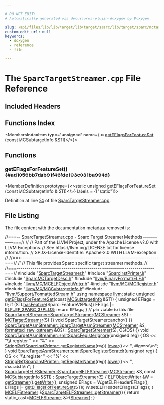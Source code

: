 ```yaml
---

# DO NOT EDIT!
# Automatically generated via docusaurus-plugin-doxygen by Doxygen.

slug: /api/files/lib/lib/target/lib/target/sparc/lib/target/sparc/mctargetdesc/sparctargetstreamer-cpp
custom_edit_url: null
keywords:
  - doxygen
  - reference
  - file

---
```





# The `SparcTargetStreamer.cpp` File Reference

<DoxygenPage pluginConfig={pluginConfig}>



## Included Headers

<IncludesList>
<IncludesListItem
  filePath="SparcTargetStreamer.h"
  permalink="/docs/api/files/lib/lib/target/lib/target/sparc/lib/target/sparc/mctargetdesc/sparctargetstreamer-h"
  isLocal="true" />
<IncludesListItem
  filePath="SparcInstPrinter.h"
  permalink="/docs/api/files/lib/lib/target/lib/target/sparc/lib/target/sparc/mctargetdesc/sparcinstprinter-h"
  isLocal="true" />
<IncludesListItem
  filePath="SparcMCTargetDesc.h"
  permalink="/docs/api/files/lib/lib/target/lib/target/sparc/lib/target/sparc/mctargetdesc/sparcmctargetdesc-h"
  isLocal="true" />
<IncludesListItem
  filePath="llvm/BinaryFormat/ELF.h"
  permalink="/docs/api/files/include/include/llvm/include/llvm/binaryformat/elf-h"
  isLocal="true" />
<IncludesListItem
  filePath="llvm/MC/MCELFObjectWriter.h"
  permalink="/docs/api/files/include/include/llvm/include/llvm/mc/mcelfobjectwriter-h"
  isLocal="true" />
<IncludesListItem
  filePath="llvm/MC/MCRegister.h"
  permalink="/docs/api/files/include/include/llvm/include/llvm/mc/mcregister-h"
  isLocal="true" />
<IncludesListItem
  filePath="llvm/MC/MCSubtargetInfo.h"
  permalink="/docs/api/files/include/include/llvm/include/llvm/mc/mcsubtargetinfo-h"
  isLocal="true" />
<IncludesListItem
  filePath="llvm/Support/FormattedStream.h"
  permalink="/docs/api/files/include/include/llvm/include/llvm/support/formattedstream-h"
  isLocal="true" />
</IncludesList>

## Functions Index

<MembersIndex>

<MembersIndexItem
  type="unsigned"
  name={<><a href="#ad1056bb7dab91f46fde103c031ba994d">getEFlagsForFeatureSet</a> (const MCSubtargetInfo &amp;STI)</>}>
</MembersIndexItem>

</MembersIndex>


<SectionDefinition>

## Functions

### getEFlagsForFeatureSet() {#ad1056bb7dab91f46fde103c031ba994d}

<MemberDefinition
  prototype={<>static unsigned getEFlagsForFeatureSet (<a href="/docs/api/files/lib/lib/target/lib/target/aarch64/aarch64promoteconstant-cpp/#a90f8350fecae261c25be85d38b451bff">const</a> <a href="/docs/api/classes/llvm/mcsubtargetinfo">MCSubtargetInfo</a> &amp; STI)</>}
  labels = {["static"]}>

Definition at line <a href="#l00024">24</a> of file <a href="/docs/api/files/lib/lib/target/lib/target/sparc/lib/target/sparc/mctargetdesc/sparctargetstreamer-cpp">SparcTargetStreamer.cpp</a>.
</MemberDefinition>

</SectionDefinition>

## File Listing

The file content with the documentation metadata removed is:

<ProgramListing>

<Link id="l00001" /><CodeLine lineNumber="1"><Highlight kind="comment">//===-- SparcTargetStreamer.cpp - Sparc Target Streamer Methods -----------===//</Highlight><Highlight kind="normal"></Highlight></CodeLine>
<Link id="l00002" /><CodeLine lineNumber="2"><Highlight kind="normal"></Highlight><Highlight kind="comment">//</Highlight><Highlight kind="normal"></Highlight></CodeLine>
<Link id="l00003" /><CodeLine lineNumber="3"><Highlight kind="normal"></Highlight><Highlight kind="comment">// Part of the LLVM Project, under the Apache License v2.0 with LLVM Exceptions.</Highlight><Highlight kind="normal"></Highlight></CodeLine>
<Link id="l00004" /><CodeLine lineNumber="4"><Highlight kind="normal"></Highlight><Highlight kind="comment">// See https://llvm.org/LICENSE.txt for license information.</Highlight><Highlight kind="normal"></Highlight></CodeLine>
<Link id="l00005" /><CodeLine lineNumber="5"><Highlight kind="normal"></Highlight><Highlight kind="comment">// SPDX-License-Identifier: Apache-2.0 WITH LLVM-exception</Highlight><Highlight kind="normal"></Highlight></CodeLine>
<Link id="l00006" /><CodeLine lineNumber="6"><Highlight kind="normal"></Highlight><Highlight kind="comment">//</Highlight><Highlight kind="normal"></Highlight></CodeLine>
<Link id="l00007" /><CodeLine lineNumber="7"><Highlight kind="normal"></Highlight><Highlight kind="comment">//===----------------------------------------------------------------------===//</Highlight><Highlight kind="normal"></Highlight></CodeLine>
<Link id="l00008" /><CodeLine lineNumber="8"><Highlight kind="normal"></Highlight><Highlight kind="comment">//</Highlight><Highlight kind="normal"></Highlight></CodeLine>
<Link id="l00009" /><CodeLine lineNumber="9"><Highlight kind="normal"></Highlight><Highlight kind="comment">// This file provides Sparc specific target streamer methods.</Highlight><Highlight kind="normal"></Highlight></CodeLine>
<Link id="l00010" /><CodeLine lineNumber="10"><Highlight kind="normal"></Highlight><Highlight kind="comment">//</Highlight><Highlight kind="normal"></Highlight></CodeLine>
<Link id="l00011" /><CodeLine lineNumber="11"><Highlight kind="normal"></Highlight><Highlight kind="comment">//===----------------------------------------------------------------------===//</Highlight><Highlight kind="normal"></Highlight></CodeLine>
<Link id="l00012" /><CodeLine lineNumber="12"><Highlight kind="normal"></Highlight></CodeLine>
<Link id="l00013" /><CodeLine lineNumber="13"><Highlight kind="normal"></Highlight><Highlight kind="preprocessor">#include &quot;<a href="/docs/api/files/lib/lib/target/lib/target/sparc/lib/target/sparc/mctargetdesc/sparctargetstreamer-h">SparcTargetStreamer.h</a>&quot;</Highlight><Highlight kind="normal"></Highlight></CodeLine>
<Link id="l00014" /><CodeLine lineNumber="14"><Highlight kind="normal"></Highlight><Highlight kind="preprocessor">#include &quot;<a href="/docs/api/files/lib/lib/target/lib/target/sparc/lib/target/sparc/mctargetdesc/sparcinstprinter-h">SparcInstPrinter.h</a>&quot;</Highlight><Highlight kind="normal"></Highlight></CodeLine>
<Link id="l00015" /><CodeLine lineNumber="15"><Highlight kind="normal"></Highlight><Highlight kind="preprocessor">#include &quot;<a href="/docs/api/files/lib/lib/target/lib/target/sparc/lib/target/sparc/mctargetdesc/sparcmctargetdesc-h">SparcMCTargetDesc.h</a>&quot;</Highlight><Highlight kind="normal"></Highlight></CodeLine>
<Link id="l00016" /><CodeLine lineNumber="16"><Highlight kind="normal"></Highlight><Highlight kind="preprocessor">#include &quot;<a href="/docs/api/files/include/include/llvm/include/llvm/binaryformat/elf-h">llvm/BinaryFormat/ELF.h</a>&quot;</Highlight><Highlight kind="normal"></Highlight></CodeLine>
<Link id="l00017" /><CodeLine lineNumber="17"><Highlight kind="normal"></Highlight><Highlight kind="preprocessor">#include &quot;<a href="/docs/api/files/include/include/llvm/include/llvm/mc/mcelfobjectwriter-h">llvm/MC/MCELFObjectWriter.h</a>&quot;</Highlight><Highlight kind="normal"></Highlight></CodeLine>
<Link id="l00018" /><CodeLine lineNumber="18"><Highlight kind="normal"></Highlight><Highlight kind="preprocessor">#include &quot;<a href="/docs/api/files/include/include/llvm/include/llvm/mc/mcregister-h">llvm/MC/MCRegister.h</a>&quot;</Highlight><Highlight kind="normal"></Highlight></CodeLine>
<Link id="l00019" /><CodeLine lineNumber="19"><Highlight kind="normal"></Highlight><Highlight kind="preprocessor">#include &quot;<a href="/docs/api/files/include/include/llvm/include/llvm/mc/mcsubtargetinfo-h">llvm/MC/MCSubtargetInfo.h</a>&quot;</Highlight><Highlight kind="normal"></Highlight></CodeLine>
<Link id="l00020" /><CodeLine lineNumber="20"><Highlight kind="normal"></Highlight><Highlight kind="preprocessor">#include &quot;<a href="/docs/api/files/include/include/llvm/include/llvm/support/formattedstream-h">llvm/Support/FormattedStream.h</a>&quot;</Highlight><Highlight kind="normal"></Highlight></CodeLine>
<Link id="l00021" /><CodeLine lineNumber="21"><Highlight kind="normal"></Highlight></CodeLine>
<Link id="l00022" /><CodeLine lineNumber="22"><Highlight kind="normal"></Highlight><Highlight kind="keyword">using namespace </Highlight><Highlight kind="normal"><a href="/docs/api/namespaces/llvm">llvm</a>;</Highlight></CodeLine>
<Link id="l00023" /><CodeLine lineNumber="23"><Highlight kind="normal"></Highlight></CodeLine>
<Link id="l00024" /><CodeLine lineNumber="24" lineLink="#ad1056bb7dab91f46fde103c031ba994d"><Highlight kind="normal"></Highlight><Highlight kind="keyword">static</Highlight><Highlight kind="normal"> </Highlight><Highlight kind="keywordtype">unsigned</Highlight><Highlight kind="normal"> <a href="/docs/api/namespaces/llvm/#a65639d47c4e2ec7156b6f4af0f290420">getEFlagsForFeatureSet</a>(</Highlight><Highlight kind="keyword">const</Highlight><Highlight kind="normal"> <a href="/docs/api/classes/llvm/mcsubtargetinfo">MCSubtargetInfo</a> &amp;STI) &#123;</Highlight></CodeLine>
<Link id="l00025" /><CodeLine lineNumber="25"><Highlight kind="normal">  </Highlight><Highlight kind="keywordtype">unsigned</Highlight><Highlight kind="normal"> EFlags = 0;</Highlight></CodeLine>
<Link id="l00026" /><CodeLine lineNumber="26"><Highlight kind="normal"></Highlight></CodeLine>
<Link id="l00027" /><CodeLine lineNumber="27"><Highlight kind="normal">  </Highlight><Highlight kind="keywordflow">if</Highlight><Highlight kind="normal"> (STI.<a href="/docs/api/classes/llvm/mcsubtargetinfo/#a0ad14e9a81239b54fd64089b3290bfde">hasFeature</a>(Sparc::FeatureV8Plus))</Highlight></CodeLine>
<Link id="l00028" /><CodeLine lineNumber="28"><Highlight kind="normal">    EFlags |= <a href="/docs/api/namespaces/llvm/elf/#a2f5d1dc3cbddf280ccdd60796045f15aa3aa1f93e1610c785a8e0c2eb8199c2a4">ELF::EF&#95;SPARC&#95;32PLUS</a>;</Highlight></CodeLine>
<Link id="l00029" /><CodeLine lineNumber="29"><Highlight kind="normal"></Highlight></CodeLine>
<Link id="l00030" /><CodeLine lineNumber="30"><Highlight kind="normal">  </Highlight><Highlight kind="keywordflow">return</Highlight><Highlight kind="normal"> EFlags;</Highlight></CodeLine>
<Link id="l00031" /><CodeLine lineNumber="31"><Highlight kind="normal">&#125;</Highlight></CodeLine>
<Link id="l00032" /><CodeLine lineNumber="32"><Highlight kind="normal"></Highlight></CodeLine>
<Link id="l00033" /><CodeLine lineNumber="33"><Highlight kind="normal"></Highlight><Highlight kind="comment">// pin vtable to this file</Highlight><Highlight kind="normal"></Highlight></CodeLine>
<Link id="l00034" /><CodeLine lineNumber="34" lineLink="/docs/api/classes/llvm/sparctargetstreamer/#a664a57a906747c2fdc8d8d05e2292156"><Highlight kind="normal"><a href="/docs/api/classes/llvm/sparctargetstreamer/#a664a57a906747c2fdc8d8d05e2292156">SparcTargetStreamer::SparcTargetStreamer</a>(<a href="/docs/api/classes/llvm/mcstreamer">MCStreamer</a> &amp;S) : <a href="/docs/api/classes/llvm/mctargetstreamer/#acfff4f9a518231ee043200a694fcbafa">MCTargetStreamer</a>(S) &#123;&#125;</Highlight></CodeLine>
<Link id="l00035" /><CodeLine lineNumber="35"><Highlight kind="normal"></Highlight></CodeLine>
<Link id="l00036" /><CodeLine lineNumber="36"><Highlight kind="normal"></Highlight><Highlight kind="keywordtype">void</Highlight><Highlight kind="normal"> SparcTargetStreamer::anchor() &#123;&#125;</Highlight></CodeLine>
<Link id="l00037" /><CodeLine lineNumber="37"><Highlight kind="normal"></Highlight></CodeLine>
<Link id="l00038" /><CodeLine lineNumber="38" lineLink="/docs/api/classes/llvm/sparctargetasmstreamer/#a82439aca915d9800083de8e69d365f47"><Highlight kind="normal"><a href="/docs/api/classes/llvm/sparctargetasmstreamer/#a82439aca915d9800083de8e69d365f47">SparcTargetAsmStreamer::SparcTargetAsmStreamer</a>(<a href="/docs/api/classes/llvm/mcstreamer">MCStreamer</a> &amp;S,</Highlight></CodeLine>
<Link id="l00039" /><CodeLine lineNumber="39"><Highlight kind="normal">                                               <a href="/docs/api/classes/llvm/formatted-raw-ostream">formatted&#95;raw&#95;ostream</a> &amp;OS)</Highlight></CodeLine>
<Link id="l00040" /><CodeLine lineNumber="40"><Highlight kind="normal">    : <a href="/docs/api/classes/llvm/sparctargetstreamer/#a664a57a906747c2fdc8d8d05e2292156">SparcTargetStreamer</a>(S), OS(OS) &#123;&#125;</Highlight></CodeLine>
<Link id="l00041" /><CodeLine lineNumber="41"><Highlight kind="normal"></Highlight></CodeLine>
<Link id="l00042" /><CodeLine lineNumber="42" lineLink="/docs/api/classes/llvm/sparctargetasmstreamer/#a6a3980f1edbc6f6c9b7ffb5410e4c7bd"><Highlight kind="normal"></Highlight><Highlight kind="keywordtype">void</Highlight><Highlight kind="normal"> <a href="/docs/api/classes/llvm/sparctargetasmstreamer/#a6a3980f1edbc6f6c9b7ffb5410e4c7bd">SparcTargetAsmStreamer::emitSparcRegisterIgnore</a>(</Highlight><Highlight kind="keywordtype">unsigned</Highlight><Highlight kind="normal"> reg) &#123;</Highlight></CodeLine>
<Link id="l00043" /><CodeLine lineNumber="43"><Highlight kind="normal">  OS &lt;&lt; </Highlight><Highlight kind="stringliteral">&quot;\\t.register &quot;</Highlight><Highlight kind="normal"></Highlight></CodeLine>
<Link id="l00044" /><CodeLine lineNumber="44"><Highlight kind="normal">     &lt;&lt; </Highlight><Highlight kind="stringliteral">&quot;%&quot;</Highlight><Highlight kind="normal"> &lt;&lt; <a href="/docs/api/classes/llvm/stringref">StringRef</a>(<a href="/docs/api/classes/llvm/sparcinstprinter/#a7cbbd61733d0b078fc057fbdc85e44bf">SparcInstPrinter::getRegisterName</a>(reg)).<a href="/docs/api/classes/llvm/stringref/#abb1344e353958db14e66ec7ab574001a">lower</a>()</Highlight></CodeLine>
<Link id="l00045" /><CodeLine lineNumber="45"><Highlight kind="normal">     &lt;&lt; </Highlight><Highlight kind="stringliteral">&quot;, #ignore\\n&quot;</Highlight><Highlight kind="normal">;</Highlight></CodeLine>
<Link id="l00046" /><CodeLine lineNumber="46"><Highlight kind="normal">&#125;</Highlight></CodeLine>
<Link id="l00047" /><CodeLine lineNumber="47"><Highlight kind="normal"></Highlight></CodeLine>
<Link id="l00048" /><CodeLine lineNumber="48" lineLink="/docs/api/classes/llvm/sparctargetasmstreamer/#ac269ca4bf521cc06f77cbec05c0db34b"><Highlight kind="normal"></Highlight><Highlight kind="keywordtype">void</Highlight><Highlight kind="normal"> <a href="/docs/api/classes/llvm/sparctargetasmstreamer/#ac269ca4bf521cc06f77cbec05c0db34b">SparcTargetAsmStreamer::emitSparcRegisterScratch</a>(</Highlight><Highlight kind="keywordtype">unsigned</Highlight><Highlight kind="normal"> reg) &#123;</Highlight></CodeLine>
<Link id="l00049" /><CodeLine lineNumber="49"><Highlight kind="normal">  OS &lt;&lt; </Highlight><Highlight kind="stringliteral">&quot;\\t.register &quot;</Highlight><Highlight kind="normal"></Highlight></CodeLine>
<Link id="l00050" /><CodeLine lineNumber="50"><Highlight kind="normal">     &lt;&lt; </Highlight><Highlight kind="stringliteral">&quot;%&quot;</Highlight><Highlight kind="normal"> &lt;&lt; <a href="/docs/api/classes/llvm/stringref">StringRef</a>(<a href="/docs/api/classes/llvm/sparcinstprinter/#a7cbbd61733d0b078fc057fbdc85e44bf">SparcInstPrinter::getRegisterName</a>(reg)).<a href="/docs/api/classes/llvm/stringref/#abb1344e353958db14e66ec7ab574001a">lower</a>()</Highlight></CodeLine>
<Link id="l00051" /><CodeLine lineNumber="51"><Highlight kind="normal">     &lt;&lt; </Highlight><Highlight kind="stringliteral">&quot;, #scratch\\n&quot;</Highlight><Highlight kind="normal">;</Highlight></CodeLine>
<Link id="l00052" /><CodeLine lineNumber="52"><Highlight kind="normal">&#125;</Highlight></CodeLine>
<Link id="l00053" /><CodeLine lineNumber="53"><Highlight kind="normal"></Highlight></CodeLine>
<Link id="l00054" /><CodeLine lineNumber="54" lineLink="/docs/api/classes/llvm/sparctargetelfstreamer/#af9cdc85cd16aba10526f4fe2320b1e0d"><Highlight kind="normal"><a href="/docs/api/classes/llvm/sparctargetelfstreamer/#af9cdc85cd16aba10526f4fe2320b1e0d">SparcTargetELFStreamer::SparcTargetELFStreamer</a>(<a href="/docs/api/classes/llvm/mcstreamer">MCStreamer</a> &amp;S,</Highlight></CodeLine>
<Link id="l00055" /><CodeLine lineNumber="55"><Highlight kind="normal">                                               </Highlight><Highlight kind="keyword">const</Highlight><Highlight kind="normal"> <a href="/docs/api/classes/llvm/mcsubtargetinfo">MCSubtargetInfo</a> &amp;STI)</Highlight></CodeLine>
<Link id="l00056" /><CodeLine lineNumber="56"><Highlight kind="normal">    : <a href="/docs/api/classes/llvm/sparctargetstreamer/#a664a57a906747c2fdc8d8d05e2292156">SparcTargetStreamer</a>(S) &#123;</Highlight></CodeLine>
<Link id="l00057" /><CodeLine lineNumber="57"><Highlight kind="normal">  <a href="/docs/api/classes/llvm/elfobjectwriter">ELFObjectWriter</a> &amp;W = <a href="/docs/api/classes/llvm/sparctargetelfstreamer/#a522405b69d24945e30c6d547eabfc479">getStreamer</a>().<a href="/docs/api/classes/llvm/mcelfstreamer/#a88517f360c788177b14d3d3d85182145">getWriter</a>();</Highlight></CodeLine>
<Link id="l00058" /><CodeLine lineNumber="58"><Highlight kind="normal">  </Highlight><Highlight kind="keywordtype">unsigned</Highlight><Highlight kind="normal"> EFlags = W.getELFHeaderEFlags();</Highlight></CodeLine>
<Link id="l00059" /><CodeLine lineNumber="59"><Highlight kind="normal"></Highlight></CodeLine>
<Link id="l00060" /><CodeLine lineNumber="60"><Highlight kind="normal">  EFlags |= <a href="/docs/api/namespaces/llvm/#a65639d47c4e2ec7156b6f4af0f290420">getEFlagsForFeatureSet</a>(STI);</Highlight></CodeLine>
<Link id="l00061" /><CodeLine lineNumber="61"><Highlight kind="normal"></Highlight></CodeLine>
<Link id="l00062" /><CodeLine lineNumber="62"><Highlight kind="normal">  W.setELFHeaderEFlags(EFlags);</Highlight></CodeLine>
<Link id="l00063" /><CodeLine lineNumber="63"><Highlight kind="normal">&#125;</Highlight></CodeLine>
<Link id="l00064" /><CodeLine lineNumber="64"><Highlight kind="normal"></Highlight></CodeLine>
<Link id="l00065" /><CodeLine lineNumber="65" lineLink="/docs/api/classes/llvm/sparctargetelfstreamer/#a522405b69d24945e30c6d547eabfc479"><Highlight kind="normal"><a href="/docs/api/classes/llvm/mcelfstreamer">MCELFStreamer</a> &amp;<a href="/docs/api/classes/llvm/sparctargetelfstreamer/#a522405b69d24945e30c6d547eabfc479">SparcTargetELFStreamer::getStreamer</a>() &#123;</Highlight></CodeLine>
<Link id="l00066" /><CodeLine lineNumber="66"><Highlight kind="normal">  </Highlight><Highlight kind="keywordflow">return</Highlight><Highlight kind="normal"> </Highlight><Highlight kind="keyword">static&#95;cast&lt;</Highlight><Highlight kind="normal"><a href="/docs/api/classes/llvm/mcelfstreamer">MCELFStreamer</a> &amp;</Highlight><Highlight kind="keyword">&gt;</Highlight><Highlight kind="normal">(<a href="/docs/api/classes/llvm/mctargetstreamer/#ac5c639960b526c507f505f9e3ebb915d">Streamer</a>);</Highlight></CodeLine>
<Link id="l00067" /><CodeLine lineNumber="67"><Highlight kind="normal">&#125;</Highlight></CodeLine>

</ProgramListing>


</DoxygenPage>
